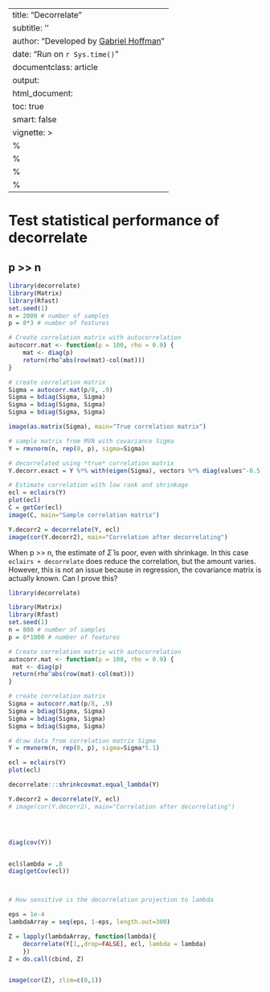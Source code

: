
---
title: "Decorrelate"
subtitle: ''
author: "Developed by [Gabriel Hoffman](http://gabrielhoffman.github.io/)"
date: "Run on `r Sys.time()`"
documentclass: article
output: 
  html_document:
  toc: true
  smart: false
vignette: >
  %\VignetteIndexEntry{Decorrelate}
  %\VignetteEngine{knitr::rmarkdown}
  %\VignetteEncoding{UTF-8}
  %\usepackage[utf8]{inputenc}
---


<!--- 

rmarkdown::render("decorrelate.Rmd");

--->


# Test statistical performance of decorrelate 
## p >> n
```r
library(decorrelate)
library(Matrix)
library(Rfast)
set.seed(1)
n = 2000 # number of samples
p = 8*3 # number of features

# Create correlation matrix with autocorrelation
autocorr.mat <- function(p = 100, rho = 0.9) {
    mat <- diag(p)
    return(rho^abs(row(mat)-col(mat)))
}

# create correlation matrix
Sigma = autocorr.mat(p/8, .9)
Sigma = bdiag(Sigma, Sigma)
Sigma = bdiag(Sigma, Sigma)
Sigma = bdiag(Sigma, Sigma)

image(as.matrix(Sigma), main="True correlation matrix")

# sample matrix from MVN with covariance Sigma
Y = rmvnorm(n, rep(0, p), sigma=Sigma)

# decorrelated using *true* correlation matrix
Y.decorr.exact = Y %*% with(eigen(Sigma), vectors %*% diag(values^-0.5) %*% t(vectors))

# Estimate correlation with low rank and shrinkage
ecl = eclairs(Y)
plot(ecl)
C = getCor(ecl)
image(C, main="Sample correlation matrix")

Y.decorr2 = decorrelate(Y, ecl)
image(cor(Y.decorr2), main="Correlation after decorrelating")
```  

When p >> n, the estimate of $\hat\Sigma$ is poor, even with shrinkage.  In this case `eclairs + decorrelate` does reduce the correlation, but the amount varies.  However, this is not an issue because in regression, the covariance matrix is actually known.  Can I prove this?


```r
library(decorrelate)

library(Matrix)
library(Rfast)
set.seed(1)
n = 800 # number of samples
p = 8*1000 # number of features

# Create correlation matrix with autocorrelation
autocorr.mat <- function(p = 100, rho = 0.9) {
 mat <- diag(p)
 return(rho^abs(row(mat)-col(mat)))
}

# create correlation matrix
Sigma = autocorr.mat(p/8, .9)
Sigma = bdiag(Sigma, Sigma)
Sigma = bdiag(Sigma, Sigma)
Sigma = bdiag(Sigma, Sigma)

# draw data from correlation matrix Sigma
Y = rmvnorm(n, rep(0, p), sigma=Sigma*5.1)

ecl = eclairs(Y)
plot(ecl)
```

```r
decorrelate:::shrinkcovmat.equal_lambda(Y)

Y.decorr2 = decorrelate(Y, ecl)
# image(cor(Y.decorr2), main="Correlation after decorrelating")




diag(cov(Y))


ecl$lambda = .8
diag(getCov(ecl))



# How sensitive is the decorrelation projection to lambda

eps = 1e-4
lambdaArray = seq(eps, 1-eps, length.out=300)

Z = lapply(lambdaArray, function(lambda){
	decorrelate(Y[1,,drop=FALSE], ecl, lambda = lambda)
	})
Z = do.call(cbind, Z)


image(cor(Z), zlim=c(0,1))
```














